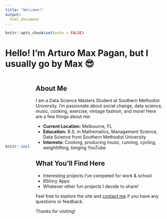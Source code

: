 ```yaml
---
title: "Welcome!"
output: 
  html_document
---
```


```r
knitr::opts_chunk$set(echo = FALSE)
```

# Hello! I'm Arturo Max Pagan, but I usually go by Max 😎


<div style="display: flex; justify-content: center; align-items: center;">

```r
knitr::include_graphics("Image.jpg")
```

<div style="margin-left: 20px;">
## About Me

I am a Data Science Masters Student at Southern Methodist University. I'm passionate about social change, data science, music, cooking, exercise, vintage fashion, and more! Here are a few things about me:

- **Current Location:** Melbourne, FL
- **Education:** B.S. in Mathematics, Management Science, Data Science from Southern Methodist University
- **Interests:** Cooking, producing music, running, cycling, weightlifting, binging YouTube

## What You'll Find Here

- Interesting projects I've competed for work & school
- RShiny Apps
- Whatever other fun projects I decide to share!

Feel free to explore the site and [contact me](mailto:mpagan@smu.edu) if you have any questions or feedback.

Thanks for visiting!
